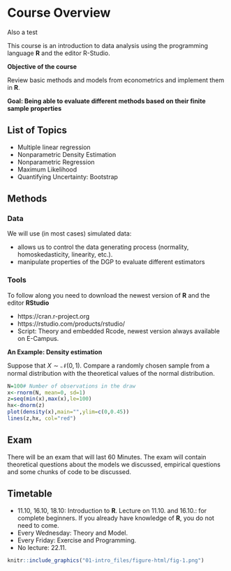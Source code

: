 # Course Overview {#intro}

Also a test

This course is an introduction to data analysis using the programming language **R** and the editor R-Studio.

**Objective of the course** 

Review basic methods and models from econometrics and implement them in **R**. 

**Goal: Being able to evaluate different methods based on their finite sample properties**

## List of Topics{#list}

- Multiple linear regression
- Nonparametric Density Estimation 
- Nonparametric Regression
- Maximum Likelihood
- Quantifying Uncertainty: Bootstrap 

## Methods{#method}

### Data{#data} 

We will use (in most cases) simulated data:  

- allows us to control the data generating process (normality, homoskedasticity, linearity, etc.). 
- manipulate properties of the DGP to evaluate different estimators 

### Tools{#tools}

To follow along you need to download the newest version of **R** and the editor **RStudio**

- https://cran.r-project.org
- https://rstudio.com/products/rstudio/
- Script: Theory and embedded Rcode, newest version always available on E-Campus.

**An Example: Density estimation**

Suppose that $X \sim \mathcal{N}(0,1)$. Compare a randomly chosen sample from a normal distribution with the theoretical values of the normal distribution. 

```r
N=100# Number of observations in the draw
x<-rnorm(N, mean=0, sd=1)
z=seq(min(x),max(x),le=100)
hx<-dnorm(z)
plot(density(x),main="",ylim=c(0,0.45)) 
lines(z,hx, col="red")

```



## Exam 

There will be an exam that will last 60 Minutes. The exam will contain theoretical questions about the models we discussed, empirical questions and some chunks of code to be discussed. 

## Timetable

- 11.10, 16.10, 18.10: Introduction to **R**. Lecture on 11.10. and 16.10.: for complete beginners. If you already have knowledge of **R**, you do not need to come. 
- Every Wednesday: Theory and Model. 
- Every Friday: Exercise and Programming.
- No lecture: 22.11.


```r
knitr::include_graphics("01-intro_files/figure-html/fig-1.png")
```

